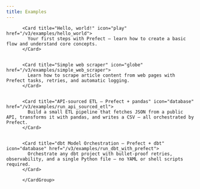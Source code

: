 ```yaml
---
title: Examples
---
```

<CardGroup cols={3}>

          <Card title="Hello, world!" icon="play" href="/v3/examples/hello_world">
            Your first steps with Prefect – learn how to create a basic flow and understand core concepts.
          </Card>

          
          <Card title="Simple web scraper" icon="globe" href="/v3/examples/simple_web_scraper">
            Learn how to scrape article content from web pages with Prefect tasks, retries, and automatic logging.
          </Card>

          
          <Card title="API-sourced ETL – Prefect + pandas" icon="database" href="/v3/examples/run_api_sourced_etl">
            Build a small ETL pipeline that fetches JSON from a public API, transforms it with pandas, and writes a CSV – all orchestrated by Prefect.
          </Card>

          
          <Card title="dbt Model Orchestration – Prefect + dbt" icon="database" href="/v3/examples/run_dbt_with_prefect">
            Orchestrate any dbt project with bullet-proof retries, observability, and a single Python file – no YAML or shell scripts required.
          </Card>

          </CardGroup>
